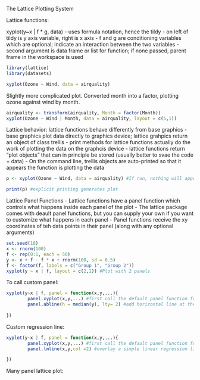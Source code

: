 The Lattice Plotting System

Lattice functions:

xyplot(y~x | f * g, data)
- uses formula notation, hence the tildy 
- on left of tildy is y axis variable, right is x axis
- f and g are conditioning variables which are optional; indicate an interaction between the two variables
- second argument is data frame or list for function; if none passed, parent frame in the workspace is used

```r
library(lattice)
library(datasets)

xyplot(Ozone ~ Wind, data = airquality)
```

Slightly more complicated plot. Converted month into a factor, plotting ozone against wind by month.

```r
airquality <- transform(airquality, Month = factor(Month))
xyplot(Ozone ~ Wind | Month, data = airquality, layout = c(5,1))
```

Lattice behavior: lattice functions behave differently from base graphics
- base graphics plot data directly to graphics device; lattice grahpics return an object of class trellis
- print methods for lattice functions actually do the work of plotting the data on the graphcis device
- lattice functions return "plot objects" that can in principle be stored (usually better to svae the code + data)
- On the command line, trellis objects are auto-printed so that it appears the function is plotting the data
```r
p <- xyplot(Ozone ~ Wind, data = airquality) #If run, nothing will appear
```
```r
print(p) #explicit printing generates plot
```

Lattice Panel Functions
- Lattice functions have a panel function which controls what happens inside each panel of the plot
- The lattice package comes with deault panel functions, but you can supply your own if you want to customize what happens in each panel
- Panel functions receive the xy coordinates of teh data points in their panel (along with any optional arguments)

```r
set.seed(10)
x <- rnorm(100)
f <- rep(0:1, each = 50)
y <- x + f - f * x + rnorm(100, sd = 0.5)
f <- factor(f, labels = c("Group 1", "Group 2"))
xyplot(y ~ x | f, layout = c(2,1)) #Plot with 2 panels
```

To call custom panel:

```r
xyplot(y~x | f, panel = function(x,y,...){
        panel.xyplot(x,y,...) #first call the default panel function for 'xyplot'
        panel.abline(h = median(y), lty= 2) #add horizontal line at the median
        
})
```

Custom regression line:

```r
xyplot(y~x | f, panel = function(x,y,...){
        panel.xyplot(x,y,...) #first call the default panel function for 'xyplot'
        panel.lmline(x,y,col =2) #overlay a simple linear regression line

})
```

Many panel lattice plot:

```r

```

